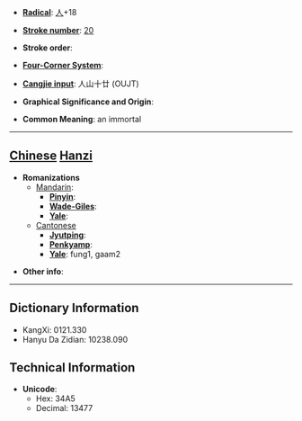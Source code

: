 * '''[[Wiktionary:Chinese radical index| Radical]]''': [[Wiktionary:Chinese radical index 人|人]]+18

* '''[[Wiktionary:Chinese total strokes index|Stroke number]]''': [[Wiktionary:Chinese total strokes index 20|20]]

* '''Stroke order''': 

* '''[[Wiktionary:Chinese four corner index|Four-Corner System]]''': 

* '''[[Wiktionary:Chinese Cangjie index|Cangjie input]]''': 人山十廿 (OUJT)

* '''Graphical Significance and Origin''': 

* '''Common Meaning''': an immortal

----

== [[Chinese]] [[Hanzi]] ==

* '''Romanizations'''
** [[Mandarin]]:
*** '''[[Pinyin]]''': 
*** '''[[Wade-Giles]]''': 
*** '''[[Yale]]''': 
**[[Cantonese]]
***'''[[Jyutping]]''':
***'''[[Penkyamp]]''': 
***'''[[Yale]]''': fung1, gaam2

* '''Other info''': 

----

== Dictionary Information ==

* KangXi: 0121.330
* Hanyu Da Zidian: 10238.090

== Technical Information ==

* '''Unicode''':
** Hex: 34A5
** Decimal: 13477